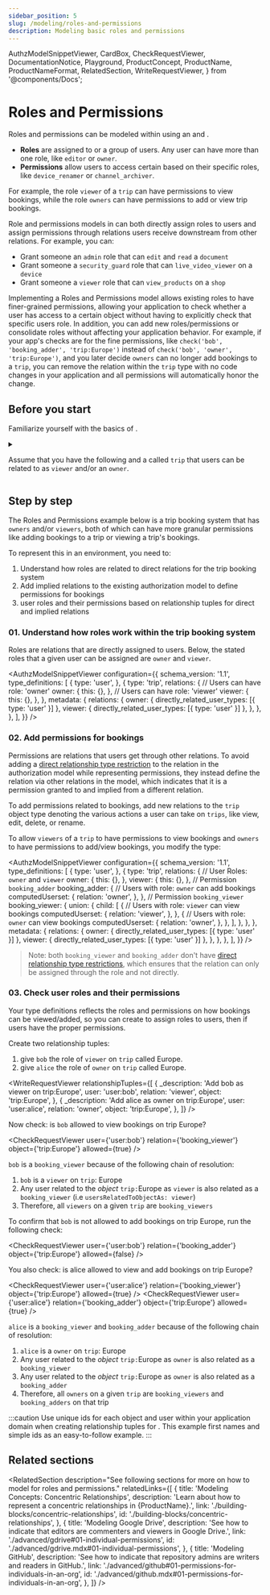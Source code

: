 ```yaml
---
sidebar_position: 5
slug: /modeling/roles-and-permissions
description: Modeling basic roles and permissions
---
```


  AuthzModelSnippetViewer,
  CardBox,
  CheckRequestViewer,
  DocumentationNotice,
  Playground,
  ProductConcept,
  ProductName,
  ProductNameFormat,
  RelatedSection,
  WriteRequestViewer,
} from '@components/Docs';

# Roles and Permissions

<DocumentationNotice />

Roles and permissions can be modeled within <ProductName format={ProductNameFormat.ProductLink}/> using an <ProductConcept section="what-is-an-authorization-model" linkName="authorization model" /> and <ProductConcept section="what-is-a-relationship-tuple" linkName="relationship tuples" />.

- **Roles** are assigned to <ProductConcept section="what-is-a-user" linkName="users" /> or a group of users. Any user can have more than one role, like `editor` or `owner`.
- **Permissions** allow users to access certain <ProductConcept section="what-is-an-object" linkName="objects" /> based on their specific roles, like `device_renamer` or `channel_archiver`.

For example, the role `viewer` of a `trip` can have permissions to view bookings, while the role `owners` can have permissions to add or view trip bookings.

<CardBox title="When to use a Roles and Permissions model" appearance="filled">

Role and permissions models in <ProductName format={ProductNameFormat.ShortForm}/> can both directly assign roles to users and assign permissions through relations users receive downstream from other relations. For example, you can:

- Grant someone an `admin` role that can `edit` and `read` a `document`
- Grant someone a `security_guard` role that can `live_video_viewer` on a `device`
- Grant someone a `viewer` role that can `view_products` on a `shop`

Implementing a Roles and Permissions model allows existing roles to have finer-grained permissions, allowing your application to check whether a user has access to a certain object without having to explicitly check that specific users role. In addition, you can add new roles/permissions or consolidate roles without affecting your application behavior. For example, if your app's checks are for the fine permissions, like `check('bob', 'booking_adder', 'trip:Europe')` instead of `check('bob', 'owner', 'trip:Europe')`, and you later decide `owners` can no longer add bookings to a `trip`, you can remove the relation within the `trip` type with no code changes in your application and all permissions will automatically honor the change.

</CardBox>

## Before you start

Familiarize yourself with the basics of <ProductConcept />.

<details>
<summary>

Assume that you have the following <ProductConcept section="what-is-an-authorization-model" linkName="authorization model" /> and a <ProductConcept section="what-is-a-type" linkName="type" /> called `trip` that users can be related to as `viewer` and/or an `owner`.

</summary>

<AuthzModelSnippetViewer
  configuration={{
    schema_version: '1.1',
    type_definitions: [
      {
        type: 'user',
      },
      {
        type: 'trip',
        relations: {
          owner: {
            this: {},
          },
          viewer: {
            this: {},
          },
        },
        metadata: {
          relations: {
            owner: { directly_related_user_types: [{ type: 'user' }] },
            viewer: { directly_related_user_types: [{ type: 'user' }] },
          },
        },
      },
    ],
  }}
/>

<hr />

In addition, you need to know the following:

### Direct Access

Creating an authorization model and a relationship tuple can grant a user access to an object. To learn more, [read about Direct Access](./direct-access.mdx)

### <ProductName format={ProductNameFormat.ShortForm}/> Concepts

- A <ProductConcept section="what-is-a-type" linkName="Type" />: a class of objects that have similar characteristics
- A <ProductConcept section="what-is-a-user" linkName="User" />: an entity in the system that can be related to an object
- A <ProductConcept section="what-is-a-relation" linkName="Relation" />: a string defined in the type definition of an authorization model that defines the possibility of a relationship between an object of the same type as the type definition and a user in the system
- An <ProductConcept section="what-is-an-object" linkName="Object" />: represents an entity in the system. Users' relationships to it can be define through relationship tuples and the authorization model
- A <ProductConcept section="what-is-a-relationship-tuple" linkName="Relationship Tuple" />: a group consisting of a user, a relation, and an object stored in Auth <ProductName format={ProductNameFormat.ShortForm}/>
- A <ProductConcept section="what-is-a-relationship" linkName="Relationship" />: <ProductName format={ProductNameFormat.ShortForm}/> will be called to check if there is a relationship between a user and an object, indicating that the access is allowed
- A <ProductConcept section="what-is-a-relationship-tuple" linkName="Relationship Tuple" />: a group stored in <ProductName format={ProductNameFormat.ShortForm}/> that consists of a user, a relation, and an object 
- [Union Operator](../configuration-language.mdx#the-union-operator): can be used to indicate that the user has multiple ways of being related to an object

</details>

<Playground />

## Step by step

The Roles and Permissions example below is a trip booking system that has `owners` and/or `viewers`, both of which can have more granular permissions like adding bookings to a trip or viewing a trip's bookings.

To represent this in an <ProductName format={ProductNameFormat.ProductLink}/> environment, you need to:

1. Understand how roles are related to direct relations for the trip booking system
2. Add implied relations to the existing authorization model to define permissions for bookings
3. <ProductConcept section="what-is-a-check-request" linkName="Check" /> user roles and their permissions based on relationship
   tuples for direct and implied relations

### 01. Understand how roles work within the trip booking system

Roles are relations that are directly assigned to users. Below, the stated roles that a given user can be assigned are `owner` and `viewer`.

<AuthzModelSnippetViewer
  configuration={{
    schema_version: '1.1',
    type_definitions: [
      {
        type: 'user',
      },
      {
        type: 'trip',
        relations: {
          // Users can have role: 'owner'
          owner: {
            this: {},
          },
          // Users can have role: 'viewer'
          viewer: {
            this: {},
          },
        },
        metadata: {
          relations: {
            owner: { directly_related_user_types: [{ type: 'user' }] },
            viewer: { directly_related_user_types: [{ type: 'user' }] },
          },
        },
      },
    ],
  }}
/>

### 02. Add permissions for bookings

Permissions are relations that users get through other relations. To avoid adding a [direct relationship type restriction](../configuration-language.mdx#the-direct-relationship-type-restrictions) to the relation in the authorization model while representing permissions, they instead define the relation via other relations in the model, which indicates that it is a permission granted to and implied from a different relation.

To add permissions related to bookings, add new relations to the `trip` object type denoting the various actions a user can take on `trips`, like view, edit, delete, or rename.

To allow `viewers` of a `trip` to have permissions to view bookings and `owners` to have permissions to add/view bookings, you modify the type:

<AuthzModelSnippetViewer
  configuration={{
    schema_version: '1.1',
    type_definitions: [
      {
        type: 'user',
      },
      {
        type: 'trip',
        relations: {
          // User Roles: `owner` and `viewer`
          owner: {
            this: {},
          },
          viewer: {
            this: {},
          },
          // Permission `booking_adder`
          booking_adder: {
            // Users with role: `owner` can add bookings
            computedUserset: {
              relation: 'owner',
            },
          },
          // Permission `booking_viewer`
          booking_viewer: {
            union: {
              child: [
                {
                  // Users with role: `viewer` can view bookings
                  computedUserset: {
                    relation: 'viewer',
                  },
                },
                {
                  // Users with role: `owner` can view bookings
                  computedUserset: {
                    relation: 'owner',
                  },
                },
              ],
            },
          },
        },
        metadata: {
          relations: {
            owner: { directly_related_user_types: [{ type: 'user' }] },
            viewer: { directly_related_user_types: [{ type: 'user' }] },
          },
        },
      },
    ],
  }}
/>

> Note: both `booking_viewer` and `booking_adder` don't have [direct relationship type restrictions](../configuration-language.mdx#the-direct-relationship-type-restrictions), which ensures that the relation can only be assigned through the role and not directly.

### 03. Check user roles and their permissions

Your type definitions reflects the roles and permissions on how bookings can be viewed/added, so you can create <ProductConcept section="what-is-a-relationship-tuple" linkName="relationship tuples" /> to assign roles to users, then <ProductConcept section="what-is-a-check-request" linkName="check" /> if users have the proper permissions.

Create two relationship tuples:

1. give `bob` the role of `viewer` on `trip` called Europe.
2. give `alice` the role of `owner` on `trip` called Europe.

<WriteRequestViewer
  relationshipTuples={[
    {
      _description: 'Add bob as viewer on trip:Europe',
      user: 'user:bob',
      relation: 'viewer',
      object: 'trip:Europe',
    },
    {
      _description: 'Add alice as owner on trip:Europe',
      user: 'user:alice',
      relation: 'owner',
      object: 'trip:Europe',
    },
  ]}
/>

Now check: is `bob` allowed to view bookings on trip Europe?

<CheckRequestViewer user={'user:bob'} relation={'booking_viewer'} object={'trip:Europe'} allowed={true} />

`bob` is a `booking_viewer` because of the following chain of resolution:

1. `bob` is a `viewer` on `trip`: Europe
2. Any user related to the _object_ `trip:`Europe as `viewer` is also related as a `booking_viewer` (i.e `usersRelatedToObjectAs: viewer`)
3. Therefore, all `viewers` on a given `trip` are `booking_viewers`

To confirm that `bob` is not allowed to add bookings on trip Europe, run the following check:

<CheckRequestViewer user={'user:bob'} relation={'booking_adder'} object={'trip:Europe'} allowed={false} />

You also check: is alice allowed to view and add bookings on trip Europe?

<CheckRequestViewer user={'user:alice'} relation={'booking_viewer'} object={'trip:Europe'} allowed={true} />
<CheckRequestViewer user={'user:alice'} relation={'booking_adder'} object={'trip:Europe'} allowed={true} />

`alice` is a `booking_viewer` and `booking_adder` because of the following chain of resolution:

1. `alice` is a `owner` on `trip`: Europe
2. Any user related to the _object_ `trip:`Europe as `owner` is also related as a `booking_viewer`
3. Any user related to the _object_ `trip:`Europe as `owner` is also related as a `booking_adder`
4. Therefore, all `owners` on a given `trip` are `booking_viewers` and `booking_adders` on that trip

:::caution
Use unique ids for each object and user within your application domain when creating relationship tuples for <ProductName format={ProductNameFormat.LongForm}/>. This example first names and simple ids as an easy-to-follow example.
:::

## Related sections

<RelatedSection
  description="See following sections for more on how to model for roles and permissions."
  relatedLinks={[
    {
      title: 'Modeling Concepts: Concentric Relationships',
      description: 'Learn about how to represent a concentric relationships in {ProductName}.',
      link: './building-blocks/concentric-relationships',
      id: './building-blocks/concentric-relationships',
    },
    {
      title: 'Modeling Google Drive',
      description: 'See how to indicate that editors are commenters and viewers in Google Drive.',
      link: './advanced/gdrive#01-individual-permissions',
      id: './advanced/gdrive.mdx#01-individual-permissions',
    },
    {
      title: 'Modeling GitHub',
      description: 'See how to indicate that repository admins are writers and readers in GitHub.',
      link: './advanced/github#01-permissions-for-individuals-in-an-org',
      id: './advanced/github.mdx#01-permissions-for-individuals-in-an-org',
    },
  ]}
/>
